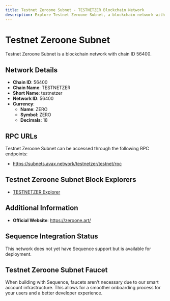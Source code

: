 ```yaml
--- 
title: Testnet Zeroone Subnet - TESTNETZER Blockchain Network
description: Explore Testnet Zeroone Subnet, a blockchain network with chain ID 56400. Learn about its native currency, ZERO, and how to interact with the network.
---
```


# Testnet Zeroone Subnet

Testnet Zeroone Subnet is a blockchain network with chain ID 56400.

## Network Details

- **Chain ID**: 56400
- **Chain Name**: TESTNETZER
- **Short Name**: testnetzer
- **Network ID**: 56400
- **Currency**: 
  - **Name**: ZERO
  - **Symbol**: ZERO
  - **Decimals**: 18

## RPC URLs

Testnet Zeroone Subnet can be accessed through the following RPC endpoints:

- https://subnets.avax.network/testnetzer/testnet/rpc

## Testnet Zeroone Subnet Block Explorers

- [TESTNETZER Explorer](https://subnets-test.avax.network/testnetzer)

## Additional Information

- **Official Website**: https://zeroone.art/

## Sequence Integration Status

This network does not yet have Sequence support but is available for deployment.

## Testnet Zeroone Subnet Faucet

When building with Sequence, faucets aren't necessary due to our smart account infrastructure. This allows for a smoother onboarding process for your users and a better developer experience.
